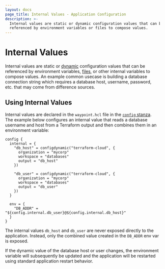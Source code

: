 ```yaml
---
layout: docs
page_title: Internal Values - Application Configuration
description: >-
  Internal values are static or dynamic configuration values that can be
  referenced by environment variables or files to compose values.
---
```


# Internal Values

Internal values are static or [dynamic](/docs/app-config/dynamic)
configuration values that can be referenced by environment variables,
[files](/docs/app-config/files), or other internal variables to compose
values. An example common usecase is building a database connection string
which requires a database host, username, password, etc. that may come from difference sources.

## Using Internal Values

Internal values are declared in the `waypoint.hcl` file in the
[`config` stanza](/docs/waypoint-hcl/config). The example below configures
an internal value that reads a database username and host from a Terraform
output and then combines them in an environment variable:

```hcl
config {
  internal = {
    "db_host" = configdynamic("terraform-cloud", {
      organization = "mycorp"
      workspace = "databases"
      output = "db_host"
    })

    "db_user" = configdynamic("terraform-cloud", {
      organization = "mycorp"
      workspace = "databases"
      output = "db_user"
    })
  }

  env = {
    "DB_ADDR" = "${config.internal.db_user}@${config.internal.db_host}"
  }
}
```

The internal values `db_host` and `db_user` are never exposed directly
to the application. Instead, only the combined value created in the
`DB_ADDR` env var is exposed.

If the dynamic value of the database host or user changes, the environment
variable will subsequently be updated and the application will be restarted
using standard application restart behavior.
